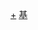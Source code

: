 {{navbox
| name  = 第16屆基隆市議會議員名單
| title = {{KMC}}第16屆[[基隆市議員|議員]]
| state = collapsed
| image = [[File:Flag_of_Keelung_City.svg|130px|基隆市市旗]] 
|list1  = <div style="text-align:center;">'''議長：[[張芳麗]]'''<sup> ※</sup> - '''副議長：[[曾水源]]'''</div>
|group2 = [[仁愛區]]
|list2  = [[曾水源]] - [[游祥耀]] - [[莊榮欽]] - [[張芳麗]]
|group3 = [[中正區 (基隆市)|中正區]]
|list3  = <del>[[張通榮]]</del> - [[詹春陽]] - [[藍敏煌]] - [[謝守男]] - [[呂美玲]]
|group4 = [[信義區 (基隆市)|信義區]]
|list4  = [[韓良圻]] - [[張漢土]] - [[陳東財]] - [[何淑萍 (台灣)|何淑萍]]
|group5 = [[中山區 (基隆市)|中山區]]
|list5  = [[張錦煌]] - [[施世明]] - [[楊石城]] - [[宋瑋莉]]
|group6 = [[安樂區]]
|list6  = [[鄭林清良]] - [[沈義傳]] - [[秦鉦]] - [[蔡適應]] - [[林弘和]] - [[俞叁發]] - [[莊錦田]]
|group7 = [[暖暖區]]
|list7  = [[黃景泰]] - [[鄭怡信]] - [[陳江山]]
|group8 = [[七堵區]]
|list8  = [[張耿輝]] - [[陳金樹]] - [[高辜惠珍]] - [[蔡旺璉]] 
|group9 = [[臺灣原住民|平地原住民]]
|list9  = [[馬賢生]]
|below  = ※備註：由於原任議長[[張通榮]]於[[2007年]]5月起轉任[[基隆市市長]]，市議會於同年[[5月31日]]進行議長補選，結果由張芳麗議員當選，並於當日立即宣示就職，張芳麗議員也成為基隆市議會自[[1950年]]成立以來第一位女性議長。
}}
</center>
<noinclude>
[[Category:基隆市議員|+]]
[[Category:台灣政治導航模板|基]]
</noinclude>